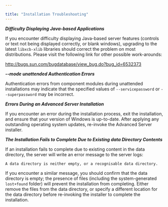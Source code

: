 ---

title: "Installation Troubleshooting"
---

<div id="installation_troubleshooting" class="registered_link"></div>

***Difficulty Displaying Java-based Applications***

If you encounter difficulty displaying Java-based server features (controls or text not being displayed correctly, or blank windows), upgrading to the latest `libxcb-xlib` libraries should correct the problem on most distributions. Please visit the following link for other possible work-arounds:

http://bugs.sun.com/bugdatabase/view_bug.do?bug_id=6532373

***--mode unattended Authentication Errors***

Authentication errors from component modules during unattended installations may indicate that the specified values of `--servicepassword` or `--superpassword` may be incorrect.

***Errors During an Advanced Server Installation***

If you encounter an error during the installation process, exit the installation, and ensure that your version of Windows is up-to-date. After applying any outstanding operating system updates, re-invoke the Advanced Server installer.

***The Installation Fails to Complete Due to Existing data Directory Contents***

If an installation fails to complete due to existing content in the data directory, the server will write an error message to the server logs:

`A data directory is neither empty, or a recognisable data directory.`

If you encounter a similar message, you should confirm that the data directory is empty; the presence of files (including the system-generated `lost+found` folder) will prevent the installation from completing. Either remove the files from the data directory, or specify a different location for the data directory before re-invoking the installer to complete the installation.